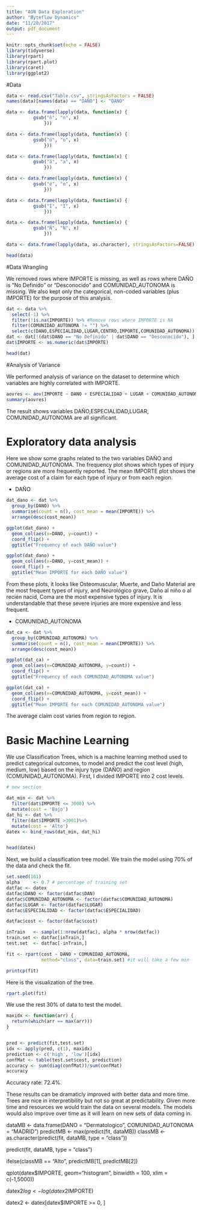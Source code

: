 ```yaml
---
title: "AON Data Exploration"
author: "Byteflow Dynamics"
date: "11/20/2017"
output: pdf_document
---
```


```r

knitr::opts_chunk$set(echo = FALSE)
library(tidyverse)
library(rpart)
library(rpart.plot)
library(caret)
library(ggplot2)

```



#Data

```r
data <- read.csv("Table.csv", stringsAsFactors = FALSE)
names(data)[names(data) == "DAÑO"] <- "DANO"

data <- data.frame(lapply(data, function(x) {
          gsub("ñ", "n", x)
              }))

data <- data.frame(lapply(data, function(x) {
          gsub("ó", "o", x)
              }))

data <- data.frame(lapply(data, function(x) {
          gsub("á", "a", x)
              }))

data <- data.frame(lapply(data, function(x) {
          gsub("é", "e", x)
              }))

data <- data.frame(lapply(data, function(x) {
          gsub("Í", "I", x)
              }))

data <- data.frame(lapply(data, function(x) {
          gsub("Ñ", "N", x)
              }))

data <- data.frame(lapply(data, as.character), stringsAsFactors=FALSE)

head(data)
```




#Data Wrangling

We removed rows where IMPORTE is missing, as well as rows where DAÑO is "No Definido" or "Desconocido" and COMUNIDAD_AUTONOMA is missing. We also kept only the categorical, non-coded variables (plus IMPORTE) for the purpose of this analysis.

```r
dat <- data %>%
  select(-1) %>%
  filter(!is.na(IMPORTE)) %>% #Remove rows where IMPORTE is NA
  filter(COMUNIDAD_AUTONOMA != "") %>%
  select(c(DANO,ESPECIALIDAD,LUGAR,CENTRO,IMPORTE,COMUNIDAD_AUTONOMA))
dat <- dat[!(dat$DANO == "No Definido" | dat$DANO == "Desconocido"), ]
dat$IMPORTE <- as.numeric(dat$IMPORTE)

head(dat)
```

#Analysis of Variance

We performed analysis of variance on the dataset to determine which variables are highly correlated with IMPORTE. 

```r
aovres <- aov(IMPORTE ~ DANO + ESPECIALIDAD + LUGAR + COMUNIDAD_AUTONOMA, dat)
summary(aovres)
```

The result shows variables DAÑO,ESPECIALIDAD,LUGAR,  COMUNIDAD_AUTONOMA are all significant.

# Exploratory data analysis 

Here we show some graphs related to the two variables DAÑO and COMUNIDAD_AUTONOMA. The frequency plot shows which types of injury or regions are more frequently reported. The mean IMPORTE plot shows the average cost of a claim for each type of injury or from each region. 

- DAÑO

```r
dat_dano <- dat %>%
  group_by(DANO) %>%
  summarise(count = n(), cost_mean = mean(IMPORTE)) %>%
  arrange(desc(cost_mean))

ggplot(dat_dano) +
  geom_col(aes(x=DANO, y=count)) +
  coord_flip() +
  ggtitle("Frequency of each DAÑO value")

ggplot(dat_dano) +
  geom_col(aes(x=DANO, y=cost_mean)) +
  coord_flip() +
  ggtitle("Mean IMPORTE for each DAÑO value")
```

From these plots, it looks like Osteomuscular, Muerte, and Daño Material are the most frequent types of injury, and Neurológico grave, Daño al niño o al recién nacid, Coma are the most expensive types of injury. It is understandable that these severe injuries are more expensive and less frequent.



- COMUNIDAD_AUTONOMA

```r
dat_ca <- dat %>%
  group_by(COMUNIDAD_AUTONOMA) %>%
  summarise(count = n(), cost_mean = mean(IMPORTE)) %>%
  arrange(desc(cost_mean))

ggplot(dat_ca) +
  geom_col(aes(x=COMUNIDAD_AUTONOMA, y=count)) +
  coord_flip() +
  ggtitle("Frequency of each COMUNIDAD_AUTONOMA value")

ggplot(dat_ca) +
  geom_col(aes(x=COMUNIDAD_AUTONOMA, y=cost_mean)) +
  coord_flip() +
  ggtitle("Mean IMPORTE for each COMUNIDAD_AUTONOMA value")
```

The average claim cost varies from region to region. 


# Basic Machine Learning 

We use Classification Trees, which is a machine learning method used to predict categorical outcomes, to model and predict the cost level (high, medium, low) based on the injury type (DAÑO) and region (COMUNIDAD_AUTONOMA). First, I divided IMPORTE into 2 cost levels.


```r
# new section

dat_min <- dat %>%
  filter(dat$IMPORTE <= 3000) %>%
  mutate(cost = 'Bajo')
dat_hi <- dat %>%
  filter(dat$IMPORTE >3001)%>%
  mutate(cost = 'Alto')
datex <- bind_rows(dat_min, dat_hi)


head(datex)
```

Next, we build a classification tree model. We train the model using 70% of the data and check the fit.


```r
set.seed(101)
alpha     <- 0.7 # percentage of training set
datfac <- datex
datfac$DANO <- factor(datfac$DAN)
datfac$COMUNIDAD_AUTONOMA <- factor(datfac$COMUNIDAD_AUTONOMA)
datfac$LUGAR <- factor(datfac$LUGAR)
datfac$ESPECIALIDAD <- factor(datfac$ESPECIALIDAD)

datfac$cost <- factor(datfac$cost)

inTrain   <- sample(1:nrow(datfac), alpha * nrow(datfac))
train.set <- datfac[inTrain,]
test.set  <- datfac[-inTrain,]

fit <- rpart(cost ~ DANO + COMUNIDAD_AUTONOMA,
             method="class", data=train.set) #it will take a few min

printcp(fit)
```

Here is the visualization of the tree.

```r
rpart.plot(fit)
```

We use the rest 30% of data to test the model. 

```r
maxidx <- function(arr) {
  return(which(arr == max(arr)))
}


pred <- predict(fit,test.set)
idx <- apply(pred, c(1), maxidx)
prediction <- c('high', 'low')[idx]
confMat <- table(test.set$cost, prediction)
accuracy <- sum(diag(confMat))/sum(confMat)
accuracy
```


Accuracy rate: 72.4%. 

These results can be dramaticly improved with better data and more time. Trees are nice in interpretibility but not so great at predictability. Given more time and resources we would train the data on several models. The models would also improve over time as it will learn on new sets of data coming in. 


dataMB <- data.frame(DANO = "Dermatologico", COMUNIDAD_AUTONOMA = "MADRID")
predictMB <- max(predict(fit, dataMB))
classMB <- as.character(predict(fit, dataMB, type = "class"))

predict(fit, dataMB, type = "class")

ifelse(classMB == "Alto", predictMB[1], predictMB[2])

qplot(datex$IMPORTE,
      geom="histogram",
      binwidth = 100,
      xlim = c(-1,5000))
      
datex2$log <- log(datex2$IMPORTE)

datex2 <- datex[datex$IMPORTE >= 0, ]

